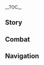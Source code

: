 {{CharacterTabs}}
{{LanguageTabs}}
{{Stub|1={{Meta/VO|tl=1|Japanese}}}}
__TOC__
==Story==
{{VO/Story
|character           = {{ROOTPAGENAME}}
|language            = ja
|name                = トーマ

|vo_01_01_title      = 初めまして…
|vo_01_01_subtitle   = Hello
|vo_01_01_file       = VO_{language}{character} Hello.ogg
|vo_01_01_tx         = 初めまして、異郷の旅人。君の名は前々から耳にしてたよ。アハハッ、もし君さえ良ければ、今日からオレは君の友達だ。
|vo_01_01_rm         = Hajimemashite, ikyou no tabibito. Kimi no na wa maemae kara mi mi ni shiteta yo. Ahaha', moshi kimi sae yokereba, kyou kara ore wa kimi no tomodachi da.
|vo_01_01_tl         = 

|vo_02_01_title      = 世間話・奢り
|vo_02_01_subtitle   = Chat: {character}'s Treat
|vo_02_01_file       = VO_{language}{character} Chat - Thoma's Treat.ogg
|vo_02_01_tx         = ふむ…今度一緒に美味しいものを食べに行かないか。オレの奢りだ。
|vo_02_01_rm         = Fumu... Kondo issho ni oishii mono wo tabe ni ikanai ka. Ore no okori da.
|vo_02_01_tl         = 

|vo_02_02_title      = 世間話・心配
|vo_02_02_subtitle   = Chat: Concern
|vo_02_02_file       = VO_{language}{character} Chat - Concern.ogg
|vo_02_02_tx         = 何かを忘れているような…庭の手入れはやったし、茶も煎じた…うむ…気のせいかもな。
|vo_02_02_rm         = Nanika wo wasurete iru youna... Niwa no teire wa yatta shi, cha mo senjita... Umu... Ki no sei ka mo nai.
|vo_02_02_tl         = 

|vo_02_03_title      = 世間話・モラ
|vo_02_03_subtitle   = Chat: Mora
|vo_02_03_file       = VO_{language}{character} Chat - Mora.ogg
|vo_02_03_tx         = ここ最近使いすぎちゃって、もう10モラしかない…いや、まだ10モラもある！
|vo_02_03_rm         = Koko saikin tsukai sugichatte, mou juu mora shika nai... Iya, mada juu mora mo aru!
|vo_02_03_tl         = 

|vo_03_01_title      = 雨の日…
|vo_03_01_subtitle   = When It Rains
|vo_03_01_file       = VO_{language}{character} When It Rains.ogg
|vo_03_01_tx         = どうして急に雨が？大丈夫かい？オレの上着でしのごうか…？
|vo_03_01_rm         = Doushite kyuu ni ame ga? Daijoubu kai? Ore no uwagi de shi no gou ka...?
|vo_03_01_tl         = 

|vo_03_02_title      = 雷の日…
|vo_03_02_subtitle   = When Thunder Strikes
|vo_03_02_file       = VO_{language}{character} When Thunder Strikes.ogg
|vo_03_02_tx         = こんな天気の日は野外をうろつかない方がいい、打たれちゃうからね。
|vo_03_02_rm         = Konna tenki no hi wa yagai wo urotsukanai hou ga ii, utarechau kara ne.
|vo_03_02_tl         = 

|vo_03_03_title      = 雪の日…
|vo_03_03_subtitle   = When It Snows
|vo_03_03_file       = VO_{language}{character} When It Snows.ogg
|vo_03_03_tx         = 雪の上を走るなよ、ハハッ、転んでも助けてあげないぞ。
|vo_03_03_rm         = Yuki no ue wo hashiru na yo, haha', koronde mo tasukete agenai zo.
|vo_03_03_tl         = 

|vo_03_04_title      = 晴れの日…
|vo_03_04_subtitle   = When the Sun Is Out
|vo_03_04_file       = VO_{language}{character} When the Sun Is Out.ogg
|vo_03_04_tx         = いい天気だ、散歩に行かないかい？
|vo_03_04_rm         = Ii tenki da, sanpo ni ikanai kai?
|vo_03_04_tl         = 

|vo_04_01_title      = おはよう…
|vo_04_01_subtitle   = Good Morning
|vo_04_01_file       = VO_{language}{character} Good Morning.ogg
|vo_04_01_tx         = おはよう。時間があれば、オレと一緒に市場に行ってみないか？朝の野菜は一番瑞々しいんだ。
|vo_04_01_rm         = Ohayou. Jikan ga areba, ore to issho ni ichiba ni itte minai ka? Asa no yasai wa ichiban mizumizushiin da.
|vo_04_01_tl         = 

|vo_04_02_title      = こんにちは…
|vo_04_02_subtitle   = Good Afternoon
|vo_04_02_file       = VO_{language}{character} Good Afternoon.ogg
|vo_04_02_tx         = 今日のお昼は緋櫻天ぷらに三色団子！ほら、君とパイモンの分もあるよ。それとお嬢と若のも…ってあれ、待てよ…自分の分を忘れてた…
|vo_04_02_rm         = Kyou no ohiru wa hizakura tenpura ni sanshoku dango! Hora, kimi to Paimon no bun mo aru yo. Sore to ojou to waka no mo... tte are, mate yo... jibun no bun wo wasureteta...
|vo_04_02_tl         = 

|vo_04_03_title      = こんばんは…
|vo_04_03_subtitle   = Good Evening
|vo_04_03_file       = VO_{language}{character} Good Evening.ogg
|vo_04_03_tx         = 早く行こう、この時間は市場の魚が安くなる。何か買いたいなら、オレが代わりに値切ってあげるよ。
|vo_04_03_rm         = Hayaku ikou, kono jikan wa ichiba no sakana ga yasuku naru. Nani ka kaitai nara, ore ga kawari ni nigitte ageru yo.
|vo_04_03_tl         = 

|vo_04_04_title      = おやすみ…
|vo_04_04_subtitle   = Good Night
|vo_04_04_file       = VO_{language}{character} Good Night.ogg
|vo_04_04_tx         = うん、おやすみ。今日もお疲れ様。夜更かししないで早く寝ろよ。
|vo_04_04_rm         = Un, oyasumi. Kyou mo otsukaresama. Yofukashi shinaide hayaku nero yo.
|vo_04_04_tl         = 

|vo_05_01_title      = トーマ自身について・家司
|vo_05_01_subtitle   = About {character}: Housekeeper
|vo_05_01_file       = VO_{language}{character} About {character} - Housekeeper.ogg
|vo_05_01_tx         = お嬢も若も、最初はオレを家司にするつもりなんてなかった。オレは自分から志願したのさ！こういう仕事は凄く好きでね、すべてを整えることにやりがいを感じるんだ！みんなの反応から見るに…うん、きちんとやれているようだ。
|vo_05_01_rm         = Ojou mo waka mo, saishou wa ore wo keishi ni suru tsumori nante nakatta. Ore wa jibun kara shigan shita no sa! Kou iu shigoto wa sugoku suki de ne, subete wo totonoeru koto ni yarigai wo kanjirunda! Minna no hannou kara miru ni... Un, kichin to yareteiru you da.
|vo_05_01_tl         = 

|vo_05_02_title      = トーマ自身について・意味
|vo_05_02_subtitle   = About {character}: Meaning
|vo_05_02_friendship = 4
|vo_05_02_file       = VO_{language}{character} About {character} - Meaning.ogg
|vo_05_02_tx         = 住んでいる場所を綺麗に掃除し、配置を整え、そこに住むすべての人を笑顔にする…それが家司の存在する意味なんだ。まあ今は…君の家の分も一緒に頑張るよ。
|vo_05_02_rm         = Sundeiru basho wo kirei ni souji shi, haichi wo totonoe, soko ni sumu subete no hito wo egao ni suru... Sore ga keishi no sonzai suru imi nanda. Maa ima wa... Kimi no ie no bun mo issho ni ganbaru yo.
|vo_05_02_tl         = 

|vo_06_01_title      = 一人食について…
|vo_06_01_subtitle   = About Us: Eating Alone
|vo_06_01_file       = VO_{language}{character} About Us - Eating Alone.ogg
|vo_06_01_tx         = どうしてここで一人静かに食事をしてるんだい？ふむ…オレも一緒にいいかな？それとも、一人で食べたい？
|vo_06_01_rm         = Doushite koko de hitori shizuka ni shokuji wo shiterundai? Fumu... Ore mo issho ni ii kana? Soretomo, hitori de tabetai?
|vo_06_01_tl         = 

|vo_06_02_title      = 誓いについて…
|vo_06_02_subtitle   = About Us: Oath
|vo_06_02_friendship = 4
|vo_06_02_quest      = Stillness, the Sublimation of Shadow
|vo_06_02_file       = VO_{language}{character} About Us - Oath.ogg
|vo_06_02_tx         = もし君が「目狩り儀式」の時に将軍に立ち向かっていなかったら、オレはとっくに神の目と願いを失っていただろう。だからずっと考えてたんだ。君が身を挺してまで助けてくれた覚悟に応えるには、こうするしかないってね&mdash;&mdash;<br />トーマは、己の武芸と忠誠を捧げ、全てを顧みず、君のために戦うと誓おう。
|vo_06_02_rm         = Moshi kimi ga "megari gishiki" no toki ni Shougun ni tachimukatte inakattara, ore wa tokku ni Kami no Me to negai wo ushinatte ita darou. Dakara zutto kangaete itanda. Kimi ga mi wo teishite made tasukete kureta kakugo ni kotaeru ni wa, kou suru shika nai tte ne&mdash;&mdash;<br />Tooma wa, onore no bugei to chuusei wo sasage, subete wo kaerimizu, kimi no tame ni tatakau to chikaou.
|vo_06_02_tl         = 

|vo_07_01_title      = 「神の目」について…
|vo_07_01_subtitle   = About the [[Vision]]
|vo_07_01_friendship = 4
|vo_07_01_file       = VO_{language}{character} About the Vision.ogg
|vo_07_01_tx         = 神の目を手に入れたからには、きちんと大切にしなきゃ。オレは、こいつを失くしたくないんだ。
|vo_07_01_rm         = Kami no Me wo te ni ireta kara ni wa, kichin to taisetsu ni shinakya. Ore wa, koitsu wo naku shitaku nai nda.
|vo_07_01_tl         = 

|vo_07_02_title      = シェアしたいこと…
|vo_07_02_subtitle   = Something to Share
|vo_07_02_file       = VO_{language}{character} Something to Share.ogg
|vo_07_02_tx         = オレの長年にわたる人付き合いの経験によれば、モンド人よりも稲妻人の方が礼儀に対して気を配っている。常に礼儀正しい態度を保てば、物事も一段とうまく運ぶようになる。
|vo_07_02_rm         = Ore no naganen ni wataru hito tsukiai no keiken ni yoreba, Mondo-jin yori mo Inazuma-jin no hou ga reigi ni taishite ki wo kubatteiru. Tsune ni reigi tadashii taido wo tamoteba, monogoto mo ichidan to umaku hakobu you ni naru.
|vo_07_02_tl         = 

|vo_07_03_title      = 興味のあること・狸
|vo_07_03_subtitle   = Interesting Things: Tanuki
|vo_07_03_file       = VO_{language}{character} Interesting Things - Tanuki.ogg
|vo_07_03_tx         = 昔からずっと狸がどうやって変化するのか見てみたかったんだ。うわさでは、狸は様々な物に姿を変えられ、道行く人をからかうらしい。とてもユーモアのある生き物だね。
|vo_07_03_rm         = Mukashi kara zutto to tanuki ga dou yatte henka suru no ka mite mitakattanda. Uwasa de wa, tanuki wa sama-zama-na mono ni sugata wo kaerare, michiyuku hito wo kara kou rashii. Totemo yuumoa no aru ikimono da ne.
|vo_07_03_tl         = 

|vo_07_04_title      = 興味のあること・動物
|vo_07_04_subtitle   = Interesting Things: Animals
|vo_07_04_file       = VO_{language}{character} Interesting Things - Animals.ogg
|vo_07_04_tx         = 小動物は好きかい？もし君も好きなら、今度郊外に連れていってあげるよ。オレが口笛を吹けば、きっと可愛らしい猫や犬が集まってきて、君の足にくっついて甘えるはずだ。アハハッ、考えるだけで楽しくなってきたよ。
|vo_07_04_rm         = Shoudoubutsu wa suki kai? Moshi kimi mo sukinara, kondo kougai ni tsurete itte ageru yo. Ore ga kuchibae wo fukeba, kitto kawairashii neko ya inu ga atsumatte kite, kimi no ashi ni kuttsuite amaeru hazu da. Ahaha', kangaeru dake de tanoshiku natte kita yo.
|vo_07_04_tl         = 

|vo_08_01_title      = 八重神子について…
|vo_08_01_subtitle   = About [[Yae Miko]]
|vo_08_01_friendship = 4
|vo_08_01_file       = VO_{language}{character} About Yae Miko.ogg
|vo_08_01_tx         = 神子様？ど、どうしていきなり彼女のことを？普段お嬢から伝言を頼まれる時、一番行きたくないのが鳴神大社なんだ。いや、その…決して神子様のオーラが怖いんじゃなくて、えっと…その…畏敬の念！…畏敬の念だから！アハハハ…
|vo_08_01_rm         = Miko-sama? Do, doushite ikinari kanojo no koto wo? Fudan oinori kara dengon wo tanomareru toki, ichiban ikitakunai no ga Narukami Taisha nanda. Iya, sono... Kesshite Miko-sama no oora ga kowai nja nakute, etto... Sono... Ikei no nen! Ikei no nen dakara! Ahahaha...
|vo_08_01_tl         = 

|vo_08_02_title      = 雷電将軍について・比較
|vo_08_02_subtitle   = About the [[Raiden Shogun]]: Comparison
|vo_08_02_friendship = 4
|vo_08_02_file       = VO_{language}{character} About the Raiden Shogun - Comparison.ogg
|vo_08_02_tx         = オレの故郷モンドでは、ほとんどの人が風神バルバトス様を敬っている。しかし稲妻人の将軍様に対する態度は違う。なんと言うか…敬愛と感謝以外に、恐れもあるように思う。
|vo_08_02_rm         = Ore no furusato Mondo de wa, hotondo no hita ga Fuujin Barubatosu-sama wo uyamatte iru. Shikashi Inazuma-jin no Raiden-sama ni tai suru taido wa chigau. Nanto iu ka... Keiai to kansha igai ni, osore mo aru you ni omou.
|vo_08_02_tl         = 

|vo_08_03_title      = 雷電将軍について・未知
|vo_08_03_subtitle   = About the Raiden Shogun: The Unknown
|vo_08_03_friendship = 4
|vo_08_03_quest      = Stillness, the Sublimation of Shadow
|vo_08_03_file       = VO_{language}{character} About the Raiden Shogun - The Unknown.ogg
|vo_08_03_tx         = 正直、オレは将軍様に恨みなんてない。あのお方は確かにオレの神の目を奪おうとした。とはいえ、それは将軍様が特殊な立場だったからだ。立場の違いというのは、決して珍しいことじゃない。<br />それよりもオレが納得いかないのは、あのお方の目的だ。将軍様の思い描く永遠の国が一体どういうものなのか、なぜ人々の願いを犠牲にしなければならないのか、オレには理解することも、認めることもできない。
|vo_08_03_rm         = Shoujiki, ore wa Shougun-sama ni urami nante nai. Ano okata wa dare ka ni ore no Kami no Me wo ubaou to shita. To
|vo_08_03_tl         = 
wa ie, sore wa Shougun-sama ga tokushu-na tachiba datta kara da. Tachiba no chigai to iu no wa, kesshite mezurashii koto ja nai.<br />Sore yori mo ore ga nattoku ikanai no wa, ano okata no mokuteki da. Shougun-sama no omoiegaku eien no kuni ga ittai dou iu mono na no ka, naze hitobito no negai wo gisei ni shinakereba naranai no ka, ore ni wa rikai suru koto mo, mitomeru koto mo dekinai.

|vo_08_04_title      = 北斗について…
|vo_08_04_subtitle   = About [[Beidou]]
|vo_08_04_friendship = 4
|vo_08_04_quest      = Stillness, the Sublimation of Shadow
|vo_08_04_file       = VO_{language}{character} About Beidou.ogg
|vo_08_04_tx         = 「南十字」船隊の姉御は本当に壮快な人なんだ。彼女は昔、オレに約束してくれた。オレを遠い外海まで連れていき、すべてを遮る雷雨がどんなものか見せてくれると。ただ残念なことに、その機会はまだ訪れていない…
|vo_08_04_rm         = "Minami Juuji" sentai no anego wa hontou ni soukai-na hito nanda. Kanojo wa mukashi, ore ni yakusoku shite kureta. Ore wo tooi gaikai made tsurete iki, subete wo saegiru raiu ga donna mono ka misete kureru to. Tada zannen-na koto ni, sono kikai wa mada otozurete inai...
|vo_08_04_tl         = 

|vo_08_05_title      = 神里綾人について…
|vo_08_05_subtitle   = About [[Kamisato Ayato]]
|vo_08_05_friendship = 4
|vo_08_05_file       = VO_{language}{character} About Kamisato Ayato.ogg
|vo_08_05_tx         = 若も本当に大変だ。情勢は移ろいやすく、人心は落ち着かず、同業の中には腐敗したろくでなしも多いと来た。考えただけでも頭が痛い。オレにできるのは、生活方面で手助けをしてあげることだけだ。
|vo_08_05_rm         = Waka mo hontou taihen da. Jousei wa utsuroi yasuku, jinshin wa ochitsukazu, dougyou no naka ni wa fuhai shita roku de nashi mo ooi to kita. Kangaeta dake de mo atama ga itai. Ore ni dekiru no wa, seikatsu houmen de tedasuke wo shite ageru koto dake da.
|vo_08_05_tl         = 

|vo_08_06_title      = 神里綾華について…
|vo_08_06_subtitle   = About [[Kamisato Ayaka]]
|vo_08_06_friendship = 4
|vo_08_06_quest      = Stillness, the Sublimation of Shadow
|vo_08_06_file       = VO_{language}{character} About Kamisato Ayaka.ogg
|vo_08_06_tx         = お嬢は知識が豊富で考えも合理的、それに親切で優しく威厳もある。だが…素直じゃない。そうだ、今度話をする時、もしお嬢が何か話したくて躊躇していたら、もっと積極的に考えを聞き出してみてくれ。
|vo_08_06_rm         = Ojou wa chishiki ga houfu de kangae mo gouriteki, sore ni shinsetsu de yasashiku igen mo aru. Da ga... sunao ja nai. Sou da, kondo hanashi wo suru toki, moshi ojou ga nani ka hanashitakute chuuchou shite itara, motto sekkyokuteki ni kangae wo kikidashite mite kure.
|vo_08_06_tl         = 

|vo_08_07_title      = 宵宮について…
|vo_08_07_subtitle   = About [[Yoimiya]]
|vo_08_07_friendship = 4
|vo_08_07_file       = VO_{language}{character} About Yoimiya.ogg
|vo_08_07_tx         = 「長野原花火屋」の店主のことかい？彼女はとても親しみやすくて、ストレートに話をするタイプなんだ。そうだ、彼女の家の花火も凄いよ、機会があったらたくさん見ておいた方がいい。ほら、割引券もあるから君にあげるよ。
|vo_08_07_rm         = "Naganohara Hanabi-ya" no tenshu no koto kai? Kanojo wa totemo shitashimi yasukute, sutoreeto ni hanashi wo suru taipu nanda. Sou da, kanojo no ie no hanabi mo sugoi yo, kikai ga attara takusen mite oita hou ga ii. Hora, waribikiken mo aru kata kimi ni ageru yo.
|vo_08_07_tl         = 

|vo_08_08_title      = 早柚について…
|vo_08_08_subtitle   = About [[Sayu]]
|vo_08_08_friendship = 4
|vo_08_08_file       = VO_{language}{character} About Sayu.ogg
|vo_08_08_tx         = はぁ、早柚は頑固すぎる。何度頼んでも、忍術をオレに教えてくれない。それどころか最近は、わざとオレを避けてる…ただ弟子入りしたいだけなのに、オレがしつこすぎるのか？
|vo_08_08_rm         = Haa, Sayu wa gankou sugiru. Nando tanonde mo, ninjutsu wo ore ni oshiete kurenai. Sore dokoro ka saikin wa, waza to ore wo saketeru... Tada deshi hairishitai dake na no ni, ore ga shitsukosugiru no ka?
|vo_08_08_tl         = 

|vo_08_09_title      = 九条裟羅について…
|vo_08_09_subtitle   = About [[Kujou Sara]]
|vo_08_09_friendship = 4
|vo_08_09_file       = VO_{language}{character} About Kujou Sara.ogg
|vo_08_09_tx         = 天領奉行配下の将領…ふむ…彼女と交渉する時は十二分に注意を払わなければならない。彼女は実権を握っている上、考えが固執しているところもある。おちゃらけた態度が通用するような相手じゃない。
|vo_08_09_rm         = Tenryou-bugyou haika no shouryou... Fumu... Kanojo to koushou suru toki wa juunibun ni chuui wo harawanakereba naranai. Kanojo wo jikken wo nigitte iru ue, kangae ga koshitsu shite iru tokoro mo aru. Ocharaketa taido ga tsuuyou suru you-na aite ja nai.
|vo_08_09_tl         = 

|vo_08_10_title      = 荒瀧一斗について…
|vo_08_10_subtitle   = About [[Arataki Itto]]
|vo_08_10_friendship = 4
|vo_08_10_file       = VO_{language}{character} About Arataki Itto.ogg
|vo_08_10_tx         = あれは巷でうわさの怪人で、妖怪の血を引いていると聞く。彼に会ったことはあるかい？知り合いなら、ぜひオレに紹介してくれ。友達を作るのはいいことだよ…たとえ妖怪の友達でもね！
|vo_08_10_rm         = Are wa chimata de uwasa no kaijin de, youkai no chi wo hiite iru to kiku. Kare ni atta koto wa aru kai? Shiriai nara, zehi ore ni shoukai shite kure. Tomodachi wo tsukuru no wa ii koto da yo... Tatoe youkai no tomodachi de mo ne!
|vo_08_10_tl         = 

|vo_08_11_title      = 鹿野院平蔵について…
|vo_08_11_subtitle   = About [[Shikanoin Heizou]]
|vo_08_11_friendship = 4
|vo_08_11_file       = VO_{language}{character} About Shikanoin Heizou.ogg
|vo_08_11_tx         = うん、彼は天領奉行に属している「探偵」だね。自分の道を歩み、人とあまり関わり合いを持たない。それと、探偵が必要な場面とは、大抵が良くないことだ。アハハッ、やっぱりオレは、嵐の中心から距離を置いた方がよさそうだね。
|vo_08_11_rm         = Un, kare wa Tenryou-bugyou ni zokushite iru "tantei" da ne. Jibun no michi wo ayumi, hito to amari kakawariai wo motanai. Sore to, tantei ga hitsuyou-na bamen to wa, taitei ga yokunai koto da. Ahaha', yappari ore wa, arashi no chuushin kara kyori wo oita hou ga yosasou da ne.
|vo_08_11_tl         = 

|vo_08_12_title      = ジンについて…
|vo_08_12_subtitle   = About [[Jean]]
|vo_08_12_friendship = 4
|vo_08_12_file       = VO_{language}{character} About Jean.ogg
|vo_08_12_tx         = グンヒルド家のジンさんが西風騎士団の団長に？確かに適した人選だ。彼女が優秀なのはみんな知ってるからね…ん？まだ代理団長？アハハッ、肩書きなんてどうでもいいことだよ。
|vo_08_12_rm         = Gunhirudo-ke no Jin-san ga Sepyurosu Kishidan no danchou ni? Tashika ni tekishita jinsen da. Kanojo ga yuushuuna no wa minna shitteru kara ne... N? Mada dairi danchou? Ahaha', kitagaki nante dou de mo ii koto da yo.
|vo_08_12_tl         = 

|vo_08_13_title      = エウルアについて…
|vo_08_13_subtitle   = About [[Eula]]
|vo_08_13_friendship = 4
|vo_08_13_file       = VO_{language}{character} About Eula.ogg
|vo_08_13_tx         = 君はエウルア・ローレンスにも会ったことがあるのか？オレが知ってるのは、あの一族の人間が性悪で関わらない方がいいということだけ。ああ、君とこんなことを話していると、またモンドの思い出がよみがえってくる…いいなぁ。
|vo_08_13_rm         = Kimi wa Eurua Roorensu ni mo atta koto ga aru no ka? Ore ga shitteru no wa, ano ichizoku no ningen ga shouwaru de kakawaranai hou ga ii to iu koto dake. Aa, kimi to konna koto wo hanashite iru to, mata Mondo no omoide ga yomifaette kuru... Ii naa.
|vo_08_13_tl         = 

|vo_09_01_title      = トーマを知る・1
|vo_09_01_subtitle   = More About {character}: I
|vo_09_01_file       = VO_{language}{character} More About {character} - 01.ogg
|vo_09_01_tx         = 何かオレに手伝えることはあるかな？家の雑務や人付き合い、簡単に解決できるよ。ん？世間話…そうか、それならもう少し、腰を据えて取りかからないとね。
|vo_09_01_rm         = Nani ka ore ni tetsudaeru koto wa aru ka na? Ie no zatsumu ya hito tsukiai, kantan ni kaiketsu dekiru yo. N? Sekenbanashi... Sou ka, sore nara mou sukoshi, koshi wo suete torikakaranai to ne.
|vo_09_01_tl         = 

|vo_09_02_title      = トーマを知る・2
|vo_09_02_subtitle   = More About {character}: II
|vo_09_02_friendship = 3
|vo_09_02_file       = VO_{language}{character} More About {character} - 02.ogg
|vo_09_02_tx         = 君には言ったことがあったよね？オレは稲妻で生まれ育ったわけじゃなく、モンドから船に乗って稲妻に来たんだ。ここの環境と習わしが気に入って、若とお嬢のような親切な人にも会えた。だから残ろうと思ったのさ。
|vo_09_02_rm         = Kimi ni itta koto ga atta yo ne? Ore wa Inazuma de umaresodatta wake ja naku, Mondo kara fune ni notte Inazuma ni kitanda. Koko no kankyou to narawashi ga ki ni itte, waka to ojou no you-na taisetsu-na hito ni mo aeta. Dakara nokorou to omotta no sa.
|vo_09_02_tl         = 

|vo_09_03_title      = トーマを知る・3
|vo_09_03_subtitle   = More About {character}: III
|vo_09_03_friendship = 4
|vo_09_03_file       = VO_{language}{character} More About {character} - 03.ogg
|vo_09_03_tx         = もちろんオレも故郷が恋しくなる時はある。だから、離島にいる外国の商人たちのことは凄く理解できるんだ。オレも、彼らをできるだけ助けてあげようと思ってる。ただ唯一違うのは、彼らに稲妻へ溶け込もうとする気持ちはなく、通りすがりの客でしかないこと。ほとんどの稲妻人は、彼らを身内だとは思わないだろうね。
|vo_09_03_rm         = Mochiron ore mo furusato ga koishiku naru toki wa aru. Dakara, Ritou ni iru gaikoku no shounin-tachi no koto wa sugoku rikai dekirunda. Ore mo, karera wo dekiru dake tasukete ageyou to omotteru. Tada yuiitsu chigau no wa, karera ni Inazuma he tokekomou to suru kimochi wa naku, toorisugiri no kyaku de shika nai koto. Hotondo no Inazuma-jin wa, karera wo miuchi da to wa omowanai darou ne.
|vo_09_03_tl         = 

|vo_09_04_title      = トーマを知る・4
|vo_09_04_subtitle   = More About {character}: IV
|vo_09_04_friendship = 5
|vo_09_04_file       = VO_{language}{character} More About {character} - 04.ogg
|vo_09_04_tx         = 保守的な稲妻人にとって、外国人が奉行家の家臣をやるなんて、想像もできないことだろう。だから、オレも昔は歓迎されなかったんだ、ハハッ…あのお二方がオレを守ってくれなかったら、とっくに追い出されていただろうね。だから神里家の恩情に応えるために、オレもあの後、一生懸命努力してようやくみんなに受け入れられたのさ。
|vo_09_04_rm         = Hoshuteki-na Inazuma-jin ni totte, gaikokujin ga bugyou-ke no kashin wo yaru nante, souzou mo dekinai koto darou. Dakara, ore mo mukashi wa kangei sarenakattanda, haha'... Ano ofutakata ga ore wo mamotte kurenakattara, tokku ni oidasarete ita darou ne. Dakara Kamisato-ke no onjou ni kotaery tame ni, ore mo ano ato, isshoukenmei doryoku shite you yaku minna ni ukeirerareta no sa.
|vo_09_04_tl         = 

|vo_09_05_title      = トーマを知る・5
|vo_09_05_subtitle   = More About {character}: V
|vo_09_05_friendship = 6
|vo_09_05_file       = VO_{language}{character} More About {character} - 05.ogg
|vo_09_05_tx         = このことは君に言っても…大丈夫だろう。昔、すごく故郷に帰りたいと思った時期があったんだ。なんと言っても、やっぱりモンドこそオレの故郷だからね。だけど稲妻も…捨て去ることはできない。ほら、オレってたくさんの稲妻人から恵みを受けてるだろ&mdash;&mdash;神里家にはオレの部屋がずっとある、それに家族じゃないのに本当の家族より親しいと思える人たちもたくさんいる。苦しい思いをしたこともあったけど、オレを助けてくれた人の方が多い。そうやって色々考えて、結局稲妻に残った方がいいと思ったんだ。もし本当にモンドが恋しくなったら…君と話をすればいいだろ？アハハッ、オレをしつこいと思わないでくれよ。
|vo_09_05_rm         = Kono kota wa kimi ni tte mo... Daijoubu darou. Mukashi, sugoku furusato ni kaeritai to omotta jiki ga attanda. Nanto itte mo, yappari Mondo koso ore no furusato dakara ne. Dakedo Inazuma mo... Sutesaru koto wa dekinai. Hora, ore tte takusan no Inazuma-jin kara megumi wo uketeru daro&mdash;&mdash; Kamisato-ke ni wa ore no heya ga zutto aru, sore ni kazoku ja nai no ni hontou no kazoku yori shitashii to omoeru hito-tachi mo takusan iru. Kurushii omoi wo shita koto mo atta kedo, ore wo tasukete kureta hito no hou ga ooi. Sou yatte iroiro kangaete, kekkyaku Inazuma ni nokotta hou ga ii to omottanda. Moshi hontou ni Mondo ga koishiku nattara... Kimi to hanashi wo sureba ii daro? Ahaha', ore wo shitsukoi to omowanaide kure yo.
|vo_09_05_tl         = 

|vo_10_01_title      = トーマの趣味…
|vo_10_01_subtitle   = {character}'s Hobbies
|vo_10_01_file       = VO_{language}{character} Hobbies.ogg
|vo_10_01_tx         = 最近は、怪談話を聞くのが好きなんだ。千変万化の妖怪は本当に不思議だよ。その前は、忍術にも興味があった。ん？三日坊主…？い、いや、違う！
|vo_10_01_rm         = Saikin wa, kaidanbanashi wo kiku no ga suki nanda. Senpenbanka no youkai wa hontou ni fushigi da yo. Sono mae wa, ninjutsu ni mo kyoumi ga atta. N? Sankabouzu...? I, iya! Chigau!
|vo_10_01_tl         = 

|vo_10_02_title      = トーマの悩み…
|vo_10_02_subtitle   = {character}'s Troubles
|vo_10_02_file       = VO_{language}{character} Troubles.ogg
|vo_10_02_tx         = 実は今、ほんっとうに困ってるんだ。今晩若が友人を招いて宴を開くから、オレも腕を振るってカニのバター添えを作る約束をしたんだけど…ここ数日、カニが全然買えない！まさか、直接水の中に入ってカニを捕まえるしかないのか？
|vo_10_02_rm         = Jitsu wa ima, honttou ni komatterunda. Konban waka ga yuujin wo maneite udage wo hiraku kara, ore mo ude wo furu tte kani no bataa soe wo tsukuru yakusoku wo shita ndakedo... Koko suujitsu, kani ga zenzen kaenai! Masaka, chokusetsumizu no naka ni haitte kani wo tsukamaeru shika nai no ka?
|vo_10_02_tl         = 

|vo_10_03_title      = 好きな食べ物…
|vo_10_03_subtitle   = Favorite Food
|vo_10_03_file       = VO_{language}{character} Favorite Food.ogg
|vo_10_03_tx         = 一番好きな食べ物はと聞かれたら、市井おでんしかない。大きな鍋いっぱいに煮込んで、みんなで一緒に食べるんだ。賑やかで楽しいよ。
|vo_10_03_rm         = Ichiban sukina tabemono wa to kakaretara, shisei oden shika nai. Ookina nabe ippai ni nikonde, minna de issho ni taberu nda. Nigiyaka de tanoshii yo.
|vo_10_03_tl         = 

|vo_10_04_title      = 嫌いな食べ物…
|vo_10_04_subtitle   = Least Favorite Food
|vo_10_04_file       = VO_{language}{character} Least Favorite Food.ogg
|vo_10_04_tx         = 食べ物だと別にないけど、飲み物ならある…オレはお酒があまり飲めない。ハハ…笑わないでくれ、オレも自分が本当にモンド人か疑ったことがあるよ。でも…お酒は体に良くないからね、飲まないのも良いことだと思うよ。
|vo_10_04_rm         = Tabemono dato betsu ni nai kedo, nomimono nara aru... Ore wa osake ga amari nomenai. Haha... warawanaidekure, ore mo jibun ga hontou ni Mondo-jin ka utagutta koto ga aru yo. Demo... osake wa karada ni yokunai kara ne, nomanai no mo ii koto dato omou yo.
|vo_10_04_tl         = 

<!-- Receiving a Gift -->
|vo_11_01_title      = 贈り物を受け取る·1
|vo_11_01_subtitle   = Receiving a Gift: I
|vo_11_01_file       = VO_{language}{character} Receiving a Gift - 01.ogg
|vo_11_01_tx         = うーん、いい匂いだ！ご飯をおかわりしてもいいかな！
|vo_11_01_rm         = 
|vo_11_01_tl         = 

|vo_11_02_title      = 贈り物を受け取る·2
|vo_11_02_subtitle   = Receiving a Gift: II
|vo_11_02_file       = VO_{language}{character} Receiving a Gift - 02.ogg
|vo_11_02_tx         = まだ時間はあるかい？料理の真髄を語り合おう！
|vo_11_02_rm         = 
|vo_11_02_tl         = 

|vo_11_03_title      = 贈り物を受け取る·3
|vo_11_03_subtitle   = Receiving a Gift: III
|vo_11_03_file       = VO_{language}{character} Receiving a Gift - 03.ogg
|vo_11_03_tx         = あまり…食べたことのない味だね…悪くはないけど…
|vo_11_03_rm         = 
|vo_11_03_tl         = 

|vo_12_01_title      = 誕生日…
|vo_12_01_subtitle   = Birthday
|vo_12_01_file       = VO_{language}{character} Birthday.ogg
|vo_12_01_tx         = さあさあ、オレについて来て！君の誕生日はもちろん覚えてるよ。ほら、盛大なパーティーを準備したんだ。食べ物も飲み物もいっぱいあって、君の友達もたくさんいるよ。アハハッ、君が生まれた記念の日だからね、一人にはさせないよ！
|vo_12_01_rm         = Saa saa, ore ni tsuitekite! Kimi no tanjoubi wa mochiron oboeteru yo. Hora, seidai na paatii wo junbi shitanda. Tabemono mo nomimono mo ippai atte, kimi no tomodachi mo takusan iru yo. Ahaha', kimi ga umareta kinen no hi dakara ne, hitori wa sasenai yo!
|vo_12_01_tl         = 

|vo_13_01_title      = 突破した感想・起
|vo_13_01_subtitle   = Feelings About Ascension: Intro
|vo_13_01_ascension  = 1
|vo_13_01_file       = VO_{language}{character} Feelings About Ascension -  01.ogg
|vo_13_01_tx         = これで強くなれるのか？冗談だよな？まだ服の洗濯が終わってないんだ。
|vo_13_01_rm         = Kore de tsuyoku nareru no ka? Joudan da yo na? Mada fuku no sentaku ga owatte nai nda.
|vo_13_01_tl         = 

|vo_13_02_title      = 突破した感想・承
|vo_13_02_subtitle   = Feelings About Ascension: Building Up
|vo_13_02_ascension  = 2
|vo_13_02_file       = VO_{language}{character} Feelings About Ascension -  02.ogg
|vo_13_02_tx         = なんだか…オレの心の中で炎が燃え滾ってる。
|vo_13_02_rm         = Nanda ka... Ore no kokoro no naka de honoo ga moetagitteru.
|vo_13_02_tl         = 

|vo_13_03_title      = 突破した感想・転
|vo_13_03_subtitle   = Feelings About Ascension: Climax
|vo_13_03_ascension  = 4
|vo_13_03_file       = VO_{language}{character} Feelings About Ascension -  03.ogg
|vo_13_03_tx         = 強大な力を持った後は、何に使えばいいんだろうね？しっかり考えないと。
|vo_13_03_rm         = Kyoudaina chikara wo matta ato wa, nani ni tsukaeba iin darou ne? Shikkari kangaenai to.
|vo_13_03_tl         = 

|vo_13_04_title      = 突破した感想・結
|vo_13_04_subtitle   = Feelings About Ascension: Conclusion
|vo_13_04_ascension  = 6
|vo_13_04_file       = VO_{language}{character} Feelings About Ascension -  04.ogg
|vo_13_04_tx         = オレを信頼してくれてありがとう。君が与えてくれた恩恵は、炎よりも温かいよ。アハハッ、安心してくれ、オレも自分のやりたいことを見つけたんだ。この力は堅牢な盾となり、君をずっと守る。
|vo_13_04_rm         = Ore wo shinrai shitekurete arigatou. Kimi ga ataetekureta onkei wa, honoo yori mo atatakai yo. Ahaha', anshin shitekure, ore mo jibun no yaritai koto wo mitsuketanda. Kono chikara wa kenrou na tate tonari, kimi wo zutto mamoru.
|vo_13_04_tl         = 
}}

==Combat==
{{Combat VO
|character           = {{ROOTPAGENAME}}
|language            = ja
|skill_1_tx          = 炎の盾！
|skill_1_tl          = Flame shield!
|skill_1_rm          = Honoo no tate!
|skill_2_tx          = そ～れ！
|skill_2_tl          = The~re!
|skill_2_rm          = So~re!
|skill_3_tx          = 火に気をつけろ。
|skill_3_tl          = Watch out for the fire.
|skill_3_rm          = Hi ni ki wo tsukero.
|burst_1_tx          = 助太刀、参上。
|burst_1_tl          = Assistance, arrival.
|burst_1_rm          = Sukedachi, sanjou.
|burst_2_tx          = 護持の炎！
|burst_2_tl          = Supporting flame!
|burst_2_rm          = Goji no honoo!
|burst_3_tx          = オレが守るよ。
|burst_3_tl          = I'll protect you.
|burst_3_rm          = Ore ga mamoru yo.
|sprint-s_1_file     = Sprint Start 01,Sprint Start 02,Sprint Start 03
|glider_1_file       = Deploying Wind Glider 01,Deploying Wind Glider 02,Deploying Wind Glider 03
|chest_1_tx          = 中に何が入ってるかな？
|chest_1_tl          = I wonder what's inside?
|chest_1_rm          = Naka ni nani ga haitteru kana?
|chest_2_tx          = おっ、やっぱり今日は大吉だ。
|chest_2_tl          = Oh, our luck is really excellent today.
|chest_2_rm          = O', yappari kyou wa daikichi da.
|chest_3_tx          = ハハッ、みんなの分もあるよ。
|chest_3_tl          = Haha, it's enough for everyone.
|chest_3_rm          = Haha', minna no bun mo aru yo.
|low-hp_1_tx         = おい！そこまでやるか？
|low-hp_1_tl         = Hey! Do you really have to do that?
|low-hp_1_rm         = Oi! Soko made yaru ka?
|low-hp_2_tx         = これはひどい…
|low-hp_2_tl         = This is harsh...
|low-hp_2_rm         = Kore wa hidoi...
|low-hp_3_tx         = くぅっ、少し痛いな…
|low-hp_3_tl         = Ugh, this quite hurts...
|low-hp_3_rm         = Kuu', sukoshi itai na...
|fallen_1_tx         = 故郷に帰る時か…
|fallen_1_tl         = It's time to go back to hometown, huh...
|fallen_1_rm         = Kokyou ni kaeru toki ka...
|fallen_2_tx         = みんな…元気で…
|fallen_2_tl         = Everyone... Take care...
|fallen_2_rm         = Minna... Genki de...
|fallen_3_tx         = 守る責務を…果たせなかった…
|fallen_3_tl         = I haven't accomplished... the duty to protect you...
|fallen_3_rm         = Mamoru sekimu wo... Hatasenakatta...
|hit-l_1_file        = Light Hit Taken 01,Light Hit Taken 02,Light Hit Taken 03,Light Hit Taken 04,Light Hit Taken 05,Light Hit Taken 06
|hit-h_1_tx          = あいたたた。
|hit-h_1_tl          = Ow ow ow.
|hit-h_1_rm          = A itatata.
|hit-h_2_tx          = やめろって！
|hit-h_2_tl          = Stop it already!
|hit-h_2_rm          = Yamero tte!
|hit-h_3_file        = Heavy Hit Taken 03,Heavy Hit Taken 04,Heavy Hit Taken 05,Heavy Hit Taken 06
|join_1_tx           = よし、家のことは後にしよう。
|join_1_tl           = Well then, I'll just do the housework later.
|join_1_rm           = Yoshi, ie no koto wa ato ni shiyou.
|join_2_tx           = 新しい友達を見つけに行こう。
|join_2_tl           = Let's go find some new friends.
|join_2_rm           = Atarashii tomodachi wo mitsuke ni ikou.
|join_3_tx           = 今回はどこに行くんだい？
|join_3_tl           = Where do you want to go this time?
|join_3_rm           = Konkai wa doko ni ikundai?
|idle_1_file         = Standby 02
|idle_1_actual_tx    = {{tx}}
|idle_1_actual_tl    = 
|idle_1_actual_rm    = 
|atk-l_1_file        = Light Attack 01,Light Attack 02,Light Attack 03,Light Attack 04,Light Attack 05,Light Attack 06,Light Attack 07
|atk-m_1_file        = Mid Attack 01,Mid Attack 02,Mid Attack 03
|atk-h_1_file        = Heavy Attack 01,Heavy Attack 02,Heavy Attack 03
|climb_1_file        = Climbing 01,Climbing 02,Climbing 03,Climbing 04,Climbing 05
|climb-b_1_file      = Climbing Breath 01,Climbing Breath 02,Climbing Breath 03
|jump_1_file         = Jumping 01,Jumping 02,Jumping 03,Jumping 04,Jumping 05
}}

==Navigation==
{{Character Navbox|link type=vo-ja}}